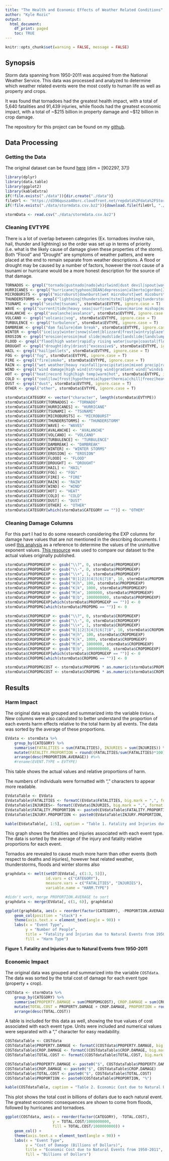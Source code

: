 ```yaml
---
title: "The Health and Economic Effects of Weather Related Conditions"
author: "Kyle Rozic"
output:
  html_document:
    df_print: paged
    toc: TRUE
---
```


```r
knitr::opts_chunk$set(warning = FALSE, message = FALSE)
```

    
## Synopsis

Storm data spanning from 1950-2011 was acquired from the National Weather Service. This data was processed and analyzed to determine which weather related events were the most costly to human life as well as property and crops.

It was found that tornadoes had the greatest health impact, with a total of 5,640 fatalities and 91,439 injuries, while floods had the greatest economic impact, with a total of ~\$215 billion in property damage and ~\$12 billion in crop damage.

The repository for this project can be found on my [github](https://github.com/krozic/Weather-Data-Cleaning-and-Visualization).

## Data Processing

### Getting the Data
    
The original dataset can be found [here](https://d396qusza40orc.cloudfront.net/repdata%2Fdata%2FStormData.csv.bz2) (dim = [902297, 37])
    
```r
library(dplyr)
library(data.table)
library(ggplot2)
library(kableExtra)
if(!file.exists("./data")){dir.create("./data")}
fileUrl <- "https://d396qusza40orc.cloudfront.net/repdata%2Fdata%2FStormData.csv.bz2"
if(!file.exists("./data/stormdata.csv.bz2")){download.file(fileUrl, "./data/stormdata.csv.bz2", method = "curl")}
```

```r
stormData <- read.csv("./data/stormdata.csv.bz2")
```

### Cleaning EVTYPE

There is a lot of overlap between categories (Ex. tornadoes involve rain, hail, thunder and lightning) so the order was set up in terms of priority (i.e. what is the likely cause of damage given these properties of the storm). Both "Flood" and "Drought" are symptoms of weather patters, and were placed at the end to remain separate from weather descriptions. A flood or drought may be caused by a number of factors, however the root cause of a tsunami or hurricane would be a more honest description for the source of that damage.

```r
TORNADOS <- grepl("tornado|gustnado|nado|whirlwind|dust devil|spout|wayterspout|funnel|wall cloud|torndao", stormData$EVTYPE, ignore.case = T)
HURRICANES <- grepl("hurricane|typhoon|DEAN|depression|alberto|gordon|Jerry|Tropical storm|floyd", stormData$EVTYPE, ignore.case = T)
MICROBURSTS <- grepl("microburst|downburst|wet microburst|wet micoburst", stormData$EVTYPE, ignore.case = T)
THUNDERSTORMS <- grepl("lightning|thunderstorm|tstm|lighting|tunderstorm|thundestorm|thunderstrom|thundertsorm|thuderstorm|thundeerstorm|thunderestorm|thunerstorm|ligntning|thundertorm|drowning|metro storm", stormData$EVTYPE, ignore.case = T)
TSUNAMI <- grepl("seiche|tsunami", stormData$EVTYPE, ignore.case = T)
WAVE <- grepl("current|tide|heavy seas|surf|swell|wave|marine mishap|marine accident|wake|wave|seas$", stormData$EVTYPE, ignore.case = T)
AVALANCHE <- grepl("avalanche|avalance", stormData$EVTYPE, ignore.case = T)
VOLCANO <- grepl("volcanic|vog", stormData$EVTYPE, ignore.case = T)
TURBULENCE <- grepl("turbulence", stormData$EVTYPE, ignore.case = T)
DAMBREAK <- grepl("dam failure|dam break", stormData$EVTYPE, ignore.case = T)
WINTER <- grepl("ice|icy|winter|snow|sleet|blizzard|frost|wintry|glaze", stormData$EVTYPE, ignore.case = T)
EROSION <- grepl("erosion|erosin|mud slide|mudslide|landslide|landslump|rock slide", stormData$EVTYPE, ignore.case = T)
FLOOD <- grepl("flood|high water|rapidly rising water|surge|coastal|floood|fld", stormData$EVTYPE, ignore.case = T)
DROUGHT <- grepl("drought|dry|driest|^excessive$", stormData$EVTYPE, ignore.case = T)
HAIL <- grepl("hail|pellets", stormData$EVTYPE, ignore.case = T)
FOG <- grepl("fog", stormData$EVTYPE, ignore.case = T)
FIRE <- grepl("fire|smoke", stormData$EVTYPE, ignore.case = T)
RAIN <- grepl("wet weather|heavy rainfall|precipitation|mixed precip|rain|drizzle|heavy shower|heavy mix|wetness|precipatation|wet year|wet month|unseasonably wet|abnormally wet|extremely wet", stormData$EVTYPE, ignore.case = T)
WIND <- grepl("wind damage|high wind|strong wind|gradient wind|^winds$|gusty wind|wind gust|wind advisory|^wind$|gusty lake wind|^ wind$|wnd|wind storm|high  winds|force winds", stormData$EVTYPE, ignore.case = T)
HOT <- grepl("heat|record high|high temp|warm|hot", stormData$EVTYPE, ignore.case = T)
COLD <- grepl("cool|low|frost|hypothermia|hyperthermia|chill|freez|heavy mix|cold", stormData$EVTYPE, ignore.case = T)
DUST <- grepl("dust", stormData$EVTYPE, ignore.case = T)
OTHER <- grepl("other", stormData$EVTYPE, ignore.case = T)

stormData$CATEGORY <- vector("character", length(stormData$EVTYPE))
stormData$CATEGORY[TORNADOS] <- "TORNADO"
stormData$CATEGORY[HURRICANES] <- "HURRICANE"
stormData$CATEGORY[TSUNAMI] <- "TSUNAMI"
stormData$CATEGORY[MICROBURSTS] <- "MICROBURST"
stormData$CATEGORY[THUNDERSTORMS] <- "THUNDERSTORM"
stormData$CATEGORY[WAVE] <- "WAVES"
stormData$CATEGORY[AVALANCHE] <- "AVALANCHE"
stormData$CATEGORY[VOLCANO] <- "VOLCANO"
stormData$CATEGORY[TURBULENCE] <- "TURBULENCE"
stormData$CATEGORY[DAMBREAK] <- "DAMBREAK"
stormData$CATEGORY[WINTER] <- "WINTER STORMS"
stormData$CATEGORY[EROSION] <- "EROSION"
stormData$CATEGORY[FLOOD] <- "FLOOD"
stormData$CATEGORY[DROUGHT] <- "DROUGHT"
stormData$CATEGORY[HAIL] <- "HAIL"
stormData$CATEGORY[FOG] <- "FOG"
stormData$CATEGORY[FIRE] <- "FIRE"
stormData$CATEGORY[RAIN] <- "RAIN"
stormData$CATEGORY[WIND] <- "WIND"
stormData$CATEGORY[HOT] <- "HEAT"
stormData$CATEGORY[COLD] <- "COLD"
stormData$CATEGORY[DUST] <- "DUST"
stormData$CATEGORY[OTHER] <- "OTHER"
stormData$CATEGORY[which(stormData$CATEGORY == "")] <- "OTHER"
```

### Cleaning Damage Columns

For this part I had to do some research considering the EXP columns for damage have values that are not mentioned in the describing documents. I used [this analysis](https://rstudio-pubs-static.s3.amazonaws.com/58957_37b6723ee52b455990e149edde45e5b6.html) as a reference to determine the values of the unintuitive exponent values. 
[This resource](https://www.ncdc.noaa.gov/stormevents/choosedates.jsp?statefips=-999%2CALL) was used to compare our dataset to the actual values originally published. 
```r
stormData$PROPDMGEXP <- gsub("\\?", 0, stormData$PROPDMGEXP)
stormData$PROPDMGEXP <- gsub("\\-", 0, stormData$PROPDMGEXP)
stormData$PROPDMGEXP <- gsub("\\+", 1, stormData$PROPDMGEXP)
stormData$PROPDMGEXP <- gsub("0|1|2|3|4|5|6|7|8", 10, stormData$PROPDMGEXP)
stormData$PROPDMGEXP <- gsub("H|h", 100, stormData$PROPDMGEXP)
stormData$PROPDMGEXP <- gsub("K|k", 1000, stormData$PROPDMGEXP)
stormData$PROPDMGEXP <- gsub("M|m", 1000000, stormData$PROPDMGEXP)
stormData$PROPDMGEXP <- gsub("B|b", 1000000000, stormData$PROPDMGEXP)
stormData$PROPDMGEXP[which(stormData$PROPDMGEXP == "")] <- 0
stormData$PROPDMG[which(stormData$PROPDMG == "")] <- 0

stormData$CROPDMGEXP <- gsub("\\?", 0, stormData$CROPDMGEXP)
stormData$CROPDMGEXP <- gsub("\\-", 0, stormData$CROPDMGEXP)
stormData$CROPDMGEXP <- gsub("\\+", 1, stormData$CROPDMGEXP)
stormData$CROPDMGEXP <- gsub("0|1|2|3|4|5|6|7|8", 10, stormData$CROPDMGEXP)
stormData$CROPDMGEXP <- gsub("H|h", 100, stormData$CROPDMGEXP)
stormData$CROPDMGEXP <- gsub("K|k", 1000, stormData$CROPDMGEXP)
stormData$CROPDMGEXP <- gsub("M|m", 1000000, stormData$CROPDMGEXP)
stormData$CROPDMGEXP <- gsub("B|b", 1000000000, stormData$CROPDMGEXP)
stormData$CROPDMGEXP[which(stormData$CROPDMGEXP == "")] <- 0
stormData$CROPDMG[which(stormData$CROPDMG == "")] <- 0

stormData$PROPDMGCOST <- stormData$PROPDMG * as.numeric(stormData$PROPDMGEXP)
stormData$CROPDMGCOST <- stormData$CROPDMG * as.numeric(stormData$CROPDMGEXP)
```

## Results

### Harm Impact

The original data was grouped and summarized into the variable `EVdata`. New columns were also calculated to better understand the proportion of each events harm effects relative to the total harm by all events. The data was sorted by the average of these proportions.
```r
EVdata <- stormData %>%
    group_by(CATEGORY) %>% 
    summarise(FATALITIES = sum(FATALITIES), INJURIES = sum(INJURIES)) %>%
    mutate(FATALITY.PROPORTION = round((FATALITIES/sum(FATALITIES)*100), digits = 1), INJURY.PROPORTION = round((INJURIES/sum(INJURIES)*100), digits = 1), PROPORTION.AVERAGE = ((FATALITIES/sum(FATALITIES)*100) + (INJURIES/sum(INJURIES)*100)) / 2) %>%
    arrange(desc(PROPORTION.AVERAGE)) #%>%
    #rename(EVENT.TYPE = EVTYPE)
```


This table shows the actual values and relative proportions of harm. 

The numbers of individuals were formatted with "," characters to appear more readable.
```r
EVdataTable <- EVdata
EVdataTable$FATALITIES <- formatC(EVdata$FATALITIES, big.mark = ",", format = "fg")
EVdataTable$INJURIES<- formatC(EVdata$INJURIES, big.mark = ",", format = "fg")
EVdataTable$FATALITY.PROPORTION <- paste0(EVdataTable$FATALITY.PROPORTION, "%")
EVdataTable$INJURY.PROPORTION <- paste0(EVdataTable$INJURY.PROPORTION, "%")

kable(EVdataTable[, 1:5], caption = "Table 1. Fatality and Injuries due to Natural Events from 1950-2011") %>% kable_styling(bootstrap_options = c("striped", "hover", "condensed", "responsive"))
```

This graph shows the fatalities and injuries associated with each event type. The data is sorted by the average of the injury and fatality relative proportions for each event.

Tornados are revealed to cause much more harm than other events (both respect to deaths and injuries), however heat related weather, thunderstorms, floods and winter storms also 
```r
graphdata <- melt(setDT(EVdata[, c(1:3, 5)]), 
                  id.vars = c("CATEGORY"), 
                  measure.vars = c("FATALITIES", "INJURIES"),
                  variable.name = "HARM.TYPE")

#didn't work, merge PROPORTION.AVERAGE to sort
graphdata <- merge(EVdata[, c(1, 6)], graphdata)

ggplot(graphdata, aes(x = reorder(factor(CATEGORY), -PROPORTION.AVERAGE), y = value, fill = HARM.TYPE)) +
    geom_col(position = "stack") + 
    theme(axis.text.x = element_text(angle = 90)) +
    labs(x = "Event Type", 
         y = "Number of People", 
         title = "Fatality and Injuries due to Natural Events from 1950-2011", 
         fill = "Harm Type")
```

**Figure 1. Fatality and Injuries due to Natural Events from 1950-2011**

### Economic Impact

The original data was grouped and summarized into the variable `COSTdata`. The data was sorted by the total cost of damage for each event type (property + crop).

```r
COSTdata <- stormData %>%
    group_by(CATEGORY) %>% 
    summarise(PROPERTY.DAMAGE = sum(PROPDMGCOST), CROP.DAMAGE = sum(CROPDMGCOST)) %>%
    mutate(TOTAL.COST = PROPERTY.DAMAGE + CROP.DAMAGE, PROPORTION = round((TOTAL.COST/sum(TOTAL.COST)) * 100, digits = 1)) %>%
    arrange(desc(TOTAL.COST)) 
```

A table is included for this data as well, showing the true values of cost associated with each event type. Units were included and numerical values were separated with a "," character for easy readability.
```r
COSTdataTable <- COSTdata
COSTdataTable$PROPERTY.DAMAGE <- formatC(COSTdata$PROPERTY.DAMAGE, big.mark = ",", format = "fg")
COSTdataTable$CROP.DAMAGE <- formatC(COSTdataTable$CROP.DAMAGE, big.mark = ",", format = "fg")
COSTdataTable$TOTAL.COST <- formatC(COSTdataTable$TOTAL.COST, big.mark = ",", format = "fg")

COSTdataTable$PROPERTY.DAMAGE <- paste0("$", COSTdataTable$PROPERTY.DAMAGE)
COSTdataTable$CROP.DAMAGE <- paste0("$", COSTdataTable$CROP.DAMAGE)
COSTdataTable$TOTAL.COST <- paste0("$", COSTdataTable$TOTAL.COST)
COSTdataTable$PROPORTION <- paste0(COSTdataTable$PROPORTION, "%")

kable(COSTdataTable, caption = "Table 2. Economic Cost due to Natural Events from 1950-2011 (USD)") %>% kable_styling(bootstrap_options = c("striped", "hover", "condensed", "responsive"))
```

This plot shows the total cost in billions of dollars due to each natural event. The greatest economic consequences are shown to come from floods, followed by hurricanes and tornadoes.
```r
ggplot(COSTdata, aes(x = reorder(factor(CATEGORY), -TOTAL.COST), 
                     y = TOTAL.COST/1000000000, 
                     fill = TOTAL.COST/1000000000)) +
    geom_col() + 
    theme(axis.text.x = element_text(angle = 90)) + 
    labs(x = "Event Type", 
         y = "Cost of Damage (Billions of Dollars)", 
         title = "Economic Cost due to Natural Events from 1950-2011", 
         fill = "Billions of Dollars")
```